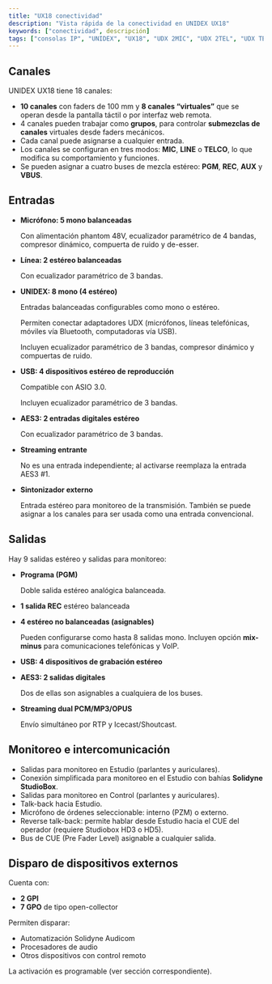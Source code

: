 ```yaml
---
title: "UX18 conectividad"
description: "Vista rápida de la conectividad en UNIDEX UX18"
keywords: ["conectividad", descripción]
tags: ["consolas IP", "UNIDEX", "UX18", "UDX 2MIC", "UDX 2TEL", "UDX TEL+BT", "UDX-USB"]
---
```


## Canales

UNIDEX UX18 tiene 18 canales:

- **10 canales** con faders de 100 mm y **8 canales “virtuales”**  que se operan desde la pantalla táctil o por interfaz web remota.
- 4 canales pueden trabajar como **grupos**, para controlar **submezclas de canales** virtuales desde faders mecánicos.
- Cada canal puede asignarse a cualquier entrada.
- Los canales se configuran en tres modos: **MIC**, **LINE** o **TELCO**, lo que modifica su comportamiento y funciones.
- Se pueden asignar a cuatro buses de mezcla estéreo: **PGM**, **REC**, **AUX** y **VBUS**.

## Entradas

- **Micrófono: 5 mono balanceadas**

  Con alimentación phantom 48V, ecualizador paramétrico de 4 bandas, compresor dinámico, compuerta de ruido y de-esser.
- **Línea: 2 estéreo balanceadas**

  Con ecualizador paramétrico de 3 bandas.
- **UNIDEX: 8 mono (4 estéreo)**

  Entradas balanceadas configurables como mono o estéreo.

  Permiten conectar adaptadores UDX (micrófonos, líneas telefónicas, móviles vía Bluetooth, computadoras vía USB).

  Incluyen ecualizador paramétrico de 3 bandas, compresor dinámico y compuertas de ruido.
- **USB: 4 dispositivos estéreo de reproducción**

  Compatible con ASIO 3.0.

  Incluyen ecualizador paramétrico de 3 bandas.
- **AES3: 2 entradas digitales estéreo**

  Con ecualizador paramétrico de 3 bandas.
- **Streaming entrante**

  No es una entrada independiente; al activarse reemplaza la entrada AES3 #1.
- **Sintonizador externo**

  Entrada estéreo para monitoreo de la transmisión. También se puede asignar a los canales para ser usada como una entrada convencional.

## Salidas

Hay 9 salidas estéreo y salidas para monitoreo:

- **Programa (PGM)**

  Doble salida estéreo analógica balanceada.
- **1 salida REC** estéreo balanceada
- **4 estéreo no balanceadas (asignables)**

  Pueden configurarse como hasta 8 salidas mono. Incluyen opción **mix-minus** para comunicaciones telefónicas y VoIP.
- **USB: 4 dispositivos de grabación estéreo**
- **AES3: 2 salidas digitales**

  Dos de ellas son asignables a cualquiera de los buses.
- **Streaming dual PCM/MP3/OPUS**

  Envío simultáneo por RTP y Icecast/Shoutcast.

## Monitoreo e intercomunicación

- Salidas para monitoreo en Estudio (parlantes y auriculares).
- Conexión simplificada para monitoreo en el Estudio con bahías **Solidyne StudioBox**.
- Salidas para monitoreo en Control (parlantes y auriculares).
- Talk-back hacia Estudio.
- Micrófono de órdenes seleccionable: interno (PZM) o externo.
- Reverse talk-back: permite hablar desde Estudio hacia el CUE del operador (requiere Studiobox HD3 o HD5).
- Bus de CUE (Pre Fader Level) asignable a cualquier salida.

## Disparo de dispositivos externos

Cuenta con:

- **2 GPI**
- **7 GPO** de tipo open-collector

Permiten disparar:

- Automatización Solidyne Audicom
- Procesadores de audio
- Otros dispositivos con control remoto

La activación es programable (ver sección correspondiente).